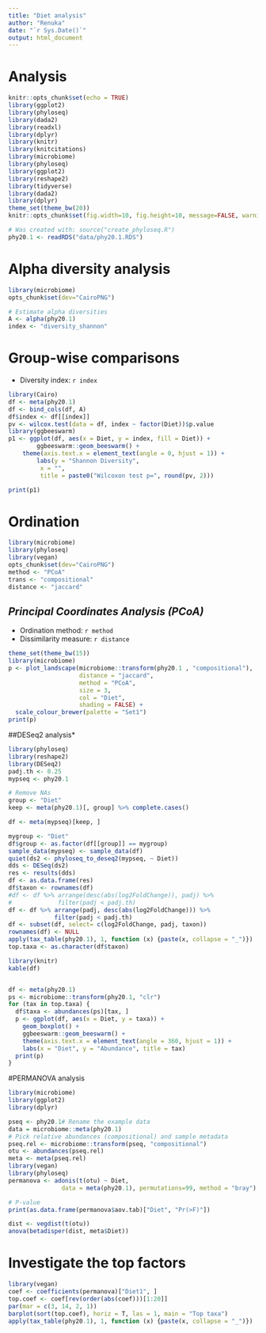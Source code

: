 ```yaml
---
title: "Diet analysis"
author: "Renuka"
date: "`r Sys.Date()`"
output: html_document
---
```



# Analysis

```r
knitr::opts_chunk$set(echo = TRUE)
library(ggplot2)
library(phyloseq)
library(dada2)
library(readxl)
library(dplyr)
library(knitr)
library(knitcitations)
library(microbiome)
library(phyloseq)
library(ggplot2)
library(reshape2)
library(tidyverse)
library(dada2)
library(dplyr)
theme_set(theme_bw(20))
knitr::opts_chunk$set(fig.width=10, fig.height=10, message=FALSE, warning=FALSE)

# Was created with: source("create_phyloseq.R")
phy20.1 <- readRDS("data/phy20.1.RDS")
```
# Alpha diversity analysis

```r
library(microbiome)
opts_chunk$set(dev="CairoPNG")

# Estimate alpha diversities
A <- alpha(phy20.1)
index <- "diversity_shannon"
```


# Group-wise comparisons
* Diversity index: `r index`

```r
library(Cairo)
df <- meta(phy20.1)
df <- bind_cols(df, A)
df$index <- df[[index]]
pv <- wilcox.test(data = df, index ~ factor(Diet))$p.value
library(ggbeeswarm)
p1 <- ggplot(df, aes(x = Diet, y = index, fill = Diet)) +
        ggbeeswarm::geom_beeswarm() +
	theme(axis.text.x = element_text(angle = 0, hjust = 1)) +
        labs(y = "Shannon Diversity",
	     x = "",
	     title = paste0("Wilcoxon test p=", round(pv, 2)))

print(p1)
```

# Ordination

```r
library(microbiome)
library(phyloseq)
library(vegan)
opts_chunk$set(dev="CairoPNG")
method <- "PCoA"
trans <- "compositional"
distance <- "jaccard"
```

## *Principal Coordinates Analysis (PCoA)*

* Ordination method: `r method`
* Dissimilarity measure: `r distance`

```r
theme_set(theme_bw(15))
library(microbiome)
p <- plot_landscape(microbiome::transform(phy20.1 , "compositional"),
                    distance = "jaccard",
                    method = "PCoA",
                    size = 3,
                    col = "Diet",
                    shading = FALSE) +
  scale_colour_brewer(palette = "Set1")		    
print(p)
```

##DESeq2 analysis*



```r
library(phyloseq)
library(reshape2)
library(DESeq2)
padj.th <- 0.25
mypseq <- phy20.1

# Remove NAs
group <- "Diet"
keep <- meta(phy20.1)[, group] %>% complete.cases()

df <- meta(mypseq)[keep, ]

mygroup <- "Diet"
df$group <- as.factor(df[[group]] == mygroup)
sample_data(mypseq) <- sample_data(df)
quiet(ds2 <- phyloseq_to_deseq2(mypseq, ~ Diet))
dds <- DESeq(ds2)
res <- results(dds)
df <- as.data.frame(res)
df$taxon <- rownames(df)
#df <- df %>% arrange(desc(abs(log2FoldChange)), padj) %>%
#             filter(padj < padj.th) 
df <- df %>% arrange(padj, desc(abs(log2FoldChange))) %>%
             filter(padj < padj.th) 
df <- subset(df, select= c(log2FoldChange, padj, taxon))
rownames(df) <- NULL
apply(tax_table(phy20.1), 1, function (x) {paste(x, collapse = "_")})
top.taxa <- as.character(df$taxon)

library(knitr)
kable(df)


df <- meta(phy20.1)
ps <- microbiome::transform(phy20.1, "clr")
for (tax in top.taxa) {
  df$taxa <- abundances(ps)[tax, ]
  p <- ggplot(df, aes(x = Diet, y = taxa)) +
    geom_boxplot() + 
    ggbeeswarm::geom_beeswarm() +
    theme(axis.text.x = element_text(angle = 360, hjust = 1)) +
    labs(x = "Diet", y = "Abundance", title = tax)
  print(p)
}
```

#PERMANOVA analysis
```r
library(microbiome)
library(ggplot2)
library(dplyr)

pseq <- phy20.1# Rename the example data
data = microbiome::meta(phy20.1)
# Pick relative abundances (compositional) and sample metadata 
pseq.rel <- microbiome::transform(pseq, "compositional")
otu <- abundances(pseq.rel)
meta <- meta(pseq.rel)
library(vegan)
library(phyloseq)
permanova <- adonis(t(otu) ~ Diet,
               data = meta(phy20.1), permutations=99, method = "bray")

# P-value
print(as.data.frame(permanova$aov.tab)["Diet", "Pr(>F)"])

dist <- vegdist(t(otu))
anova(betadisper(dist, meta$Diet))
```

# Investigate the top factors

```r
library(vegan)
coef <- coefficients(permanova)["Diet1", ]
top.coef <- coef[rev(order(abs(coef)))[1:20]]
par(mar = c(3, 14, 2, 1))
barplot(sort(top.coef), horiz = T, las = 1, main = "Top taxa")
apply(tax_table(phy20.1), 1, function (x) {paste(x, collapse = "_")})
```
